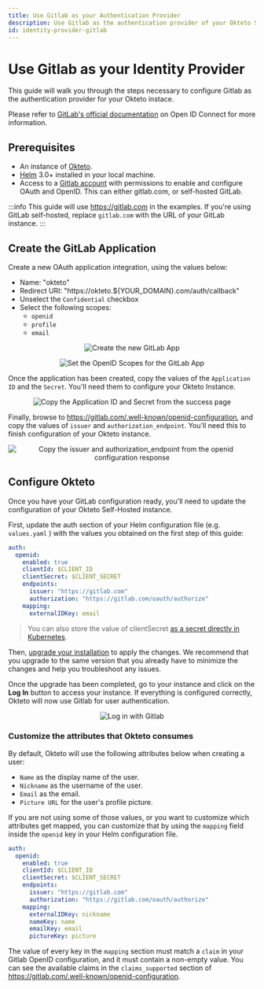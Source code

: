 ```yaml
---
title: Use Gitlab as your Authentication Provider
description: Use Gitlab as the authentication provider of your Okteto Self-hosted instance
id: identity-provider-gitlab
---
```



#  Use Gitlab as your Identity Provider<TiersList tiers="Self-Hosted" />

This guide will walk you through the steps necessary to configure Gitlab as the authentication provider for your Okteto instace.

Please refer to [GitLab's official documentation](https://docs.gitlab.com/ee/integration/openid_connect_provider.html) on Open ID Connect for more information.

## Prerequisites

- An instance of [Okteto](https://okteto.com/docs/self-hosted/).
- [Helm](https://helm.sh/docs/intro/install/) 3.0+ installed in your local machine.
- Access to a [Gitlab account](https://gitlab.com) with permissions to enable and configure OAuth and OpenID. This can either gitlab.com, or self-hosted GitLab.

:::info
This guide will use https://gitlab.com in the examples. If you're using GitLab self-hosted, replace `gitlab.com` with the URL of your GitLab instance.
:::

## Create the GitLab Application

Create a new OAuth application integration, using the values below:

- Name: "okteto"
- Redirect URI: "https://okteto.${YOUR_DOMAIN}.com/auth/callback"
- Unselect the `Confidential` checkbox
- Select the following scopes:
  - `openid`
  - `profile`
  - `email`

<p align="center"><Image src="/docs/self-hosted/guides/gitlab/images/gitlab-new-app.png" alt="Create the new GitLab App" /></p>
<p align="center"><Image src="/docs/self-hosted/guides/gitlab/images/gitlab-new-app-scopes.png" alt="Set the OpenID Scopes for the GitLab App" /></p>

Once the application has been created, copy the values of the `Application ID` and the `Secret`. You'll need them to configure your Okteto Instance.

<p align="center"><Image src="/docs/self-hosted/guides/gitlab/images/gitlab-app-created.png" alt="Copy the Application ID and Secret from the success page" /></p>

Finally, browse to https://gitlab.com/.well-known/openid-configuration, and copy the values of `issuer` and `authorization_endpoint`. You'll need this to finish configuration of your Okteto instance.

<p align="center"><Image src="/docs/self-hosted/guides/gitlab/images/gitlab-openid-configuration.png" alt="Copy the issuer and authorization_endpoint from the openid configuration response" /></p>



## Configure Okteto

Once you have your GitLab configuration ready, you'll need to update the configuration of your Okteto Self-Hosted instance.

First, update the auth section of your Helm configuration file (e.g. `values.yaml` ) with the values you obtained on the first step of this guide:

```yaml
auth:
  openid:
    enabled: true
    clientId: $CLIENT_ID
    clientSecret: $CLIENT_SECRET
    endpoints:
      issuer: "https://gitlab.com"
      authorization: "https://gitlab.com/oauth/authorize"
    mapping:
      externalIDKey: email
```

> You can also store the value of clientSecret [as a secret directly in Kubernetes](get-started/configure/configuration-settings.mdx#store-sensitive-configuration-values-using-a-secret).

Then, [upgrade your installation](get-started/install/upgrade-okteto-instance.mdx) to apply the changes. We recommend that you upgrade to the same version that you already have to minimize the changes and help you troubleshoot any issues.

Once the upgrade has been completed, go to your instance and click on the **Log In** button to access your instance. If everything is configured correctly,  Okteto will now use Gitlab for user authentication.

<p align="center"><Image src="/docs/self-hosted/guides/azure-active-directory/images/with-azure.png" alt="Log in with Gitlab" /></p>

### Customize the attributes that Okteto consumes

By default, Okteto will use the following attributes below when creating a user:

- `Name` as the display name of the user.
- `Nickname` as the username of the user.
- `Email` as the email.
- `Picture URL` for the user's profile picture.

If you are not using some of those values, or you want to customize which attributes get mapped, you can customize that by using the `mapping` field inside the `openid` key in your Helm configuration file.

```yaml
auth:
  openid:
    enabled: true
    clientId: $CLIENT_ID
    clientSecret: $CLIENT_SECRET
    endpoints:
      issuer: "https://gitlab.com"
      authorization: "https://gitlab.com/oauth/authorize"
    mapping:
      externalIDKey: nickname
      nameKey: name
      emailKey: email
      pictureKey: picture
```

The value of every key in the `mapping` section must match a `claim` in your Gitlab OpenID configuration, and it must contain a non-empty value. You can see the available claims in the `claims_supported` section of https://gitlab.com/.well-known/openid-configuration.
